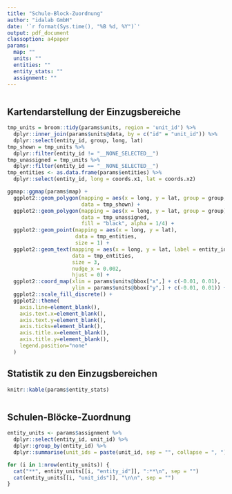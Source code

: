 ```yaml
---
title: "Schule-Block-Zuordnung"
author: "idalab GmbH"
date: '`r format(Sys.time(), "%B %d, %Y")`'
output: pdf_document
classoption: a4paper
params:
  map: ""
  units: ""
  entities: ""
  entity_stats: ""
  assignment: "" 
---
```


```r
```

## Kartendarstellung der Einzugsbereiche

```r
tmp_units = broom::tidy(params$units, region = 'unit_id') %>%
  dplyr::inner_join(params$units@data, by = c("id" = "unit_id")) %>%
  dplyr::select(entity_id, group, long, lat)
tmp_shown = tmp_units %>%
  dplyr::filter(entity_id != "__NONE_SELECTED__")
tmp_unassigned = tmp_units %>%
  dplyr::filter(entity_id == "__NONE_SELECTED__")
tmp_entities <- as.data.frame(params$entities) %>%
  dplyr::select(entity_id, long = coords.x1, lat = coords.x2)

ggmap::ggmap(params$map) +
  ggplot2::geom_polygon(mapping = aes(x = long, y = lat, group = group, fill = entity_id),
                        data = tmp_shown) +
  ggplot2::geom_polygon(mapping = aes(x = long, y = lat, group = group),
                        data = tmp_unassigned,
                        fill = "black", alpha = 1/4) +
  ggplot2::geom_point(mapping = aes(x = long, y = lat),
                      data = tmp_entities,
                      size = 1) +
  ggplot2::geom_text(mapping = aes(x = long, y = lat, label = entity_id),
                     data = tmp_entities,
                     size = 3,
                     nudge_x = 0.002,
                     hjust = 0) +
  ggplot2::coord_map(xlim = params$units@bbox["x",] + c(-0.01, 0.01),
                     ylim = params$units@bbox["y",] + c(-0.01, 0.01)) +
  ggplot2::scale_fill_discrete() +
  ggplot2::theme(
    axis.line=element_blank(),
    axis.text.x=element_blank(),
    axis.text.y=element_blank(),
    axis.ticks=element_blank(),
    axis.title.x=element_blank(),
    axis.title.y=element_blank(),
    legend.position="none"
  )
```

## Statistik zu den Einzugsbereichen

```r
knitr::kable(params$entity_stats)
```

```r
```

## Schulen-Blöcke-Zuordnung

```r
entity_units <- params$assignment %>%
  dplyr::select(entity_id, unit_id) %>%
  dplyr::group_by(entity_id) %>%
  dplyr::summarise(unit_ids = paste(unit_id, sep = "", collapse = ", "))

for (i in 1:nrow(entity_units)) {
  cat("**", entity_units[[i, "entity_id"]], ":**\n", sep = "")
  cat(entity_units[[i, "unit_ids"]], "\n\n", sep = "")
}
```
